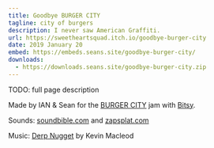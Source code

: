 ```yaml
---
title: Goodbye BURGER CITY
tagline: city of burgers
description: I never saw American Graffiti.
url: https://sweetheartsquad.itch.io/goodbye-burger-city
date: 2019 January 20
embed: https://embeds.seans.site/goodbye-burger-city/
downloads:
  - https://downloads.seans.site/goodbye-burger-city.zip
---
```


TODO: full page description




Made by IAN & Sean for the [BURGER CITY](https://itch.io/jam/burger-city) jam with [Bitsy](https://ledoux.itch.io/bitsy).

Sounds: [soundbible.com](http://soundbible.com/) and [zapsplat.com](http://zapsplat.com/)

Music: [Derp Nugget](https://incompetech.com/music/royalty-free/index.html?isrc=USUAN1800013) by Kevin Macleod

